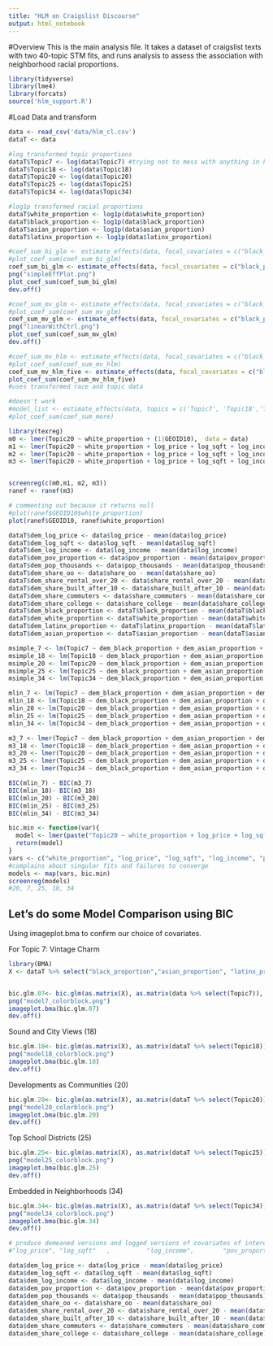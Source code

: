 ```yaml
---
title: "HLM on Craigslist Discourse"
output: html_notebook
---
```


#Overview
This is the main analysis file. It takes a dataset of craigslist texts with two 40-topic STM fits, and runs analysis to assess the association with neighborhood racial proportions.

```r
library(tidyverse)
library(lme4)
library(forcats)
source('hlm_support.R')
```

#Load Data and transform
```r
data <- read_csv('data/hlm_cl.csv')
dataT <- data

#log transformed topic proportions
dataT$Topic7 <- log(data$Topic7) #trying not to mess with anything in hlm_support right now, yes I know this is a hack
dataT$Topic18 <- log(data$Topic18)
dataT$Topic20 <- log(data$Topic20)
dataT$Topic25 <- log(data$Topic25)
dataT$Topic34 <- log(data$Topic34)

#log1p transformed racial proportions
dataT$white_proportion <- log1p(data$white_proportion)
dataT$black_proportion <- log1p(data$black_proportion)
dataT$asian_proportion <- log1p(data$asian_proportion)
dataT$latinx_proportion <- log1p(data$latinx_proportion)

``` 

```r
#coef_sum_bi_glm <- estimate_effects(data, focal_covariates = c("black_proportion", "asian_proportion", "latinx_proportion"), model_type = 'glm', family = 'binomial')
#plot_coef_sum(coef_sum_bi_glm)
coef_sum_bi_glm <- estimate_effects(data, focal_covariates = c("black_proportion", "asian_proportion", "latinx_proportion"), model_type = 'glm', family = 'binomial') #note that these are log-transformed
png("simpleEffPlot.png")
plot_coef_sum(coef_sum_bi_glm)
dev.off()
```

```r
#coef_sum_mv_glm <- estimate_effects(data, focal_covariates = c("black_proportion", "asian_proportion", "latinx_proportion"), other_covariates = c("log_price", "log_sqft"   ,          "log_income",        "pov_proportion" ,     "pop_thousands","share_oo" ,            "share_rental_over_20", "share_built_after_10", "share_commuters", "share_college"), model_type = 'glm')
#plot_coef_sum(coef_sum_mv_glm)
coef_sum_mv_glm <- estimate_effects(data, focal_covariates = c("black_proportion", "asian_proportion", "latinx_proportion"), other_covariates = c("log_price", "log_sqft"   ,          "log_income",        "pov_proportion" ,     "pop_thousands","share_oo" ,            "share_rental_over_20", "share_built_after_10", "share_commuters", "share_college"), model_type = 'glm', topics=c("Topic7", "Topic18", "Topic20", "Topic25", "Topic34"))
png("linearWithCtrl.png")
plot_coef_sum(coef_sum_mv_glm)
dev.off()
```


```r
#coef_sum_mv_hlm <- estimate_effects(data, focal_covariates = c("black_proportion", "asian_proportion", "latinx_proportion"), other_covariates = c("log_price", "log_sqft"   ,          "log_income",        "pov_proportion" ,     "pop_thousands","share_oo" ,            "share_rental_over_20", "share_built_after_10", "share_commuters", "share_college"), grouping_var = 'GEOID10', model_type = 'lmer')
#plot_coef_sum(coef_sum_mv_hlm)
coef_sum_mv_hlm_five <- estimate_effects(data, focal_covariates = c("black_proportion", "asian_proportion", "latinx_proportion"), other_covariates = c("log_price", "log_sqft"   ,          "log_income",        "pov_proportion" ,     "pop_thousands","share_oo" ,            "share_rental_over_20", "share_built_after_10", "share_commuters", "share_college"), grouping_var = 'GEOID10', model_type = 'lmer', topics=c("Topic7", "Topic18", "Topic20", "Topic25", "Topic34"))
plot_coef_sum(coef_sum_mv_hlm_five)
#uses transformed race and topic data

```


```r
#doesn't work
#model_list <- estimate_effects(data, topics = c('Topic7', 'Topic18','Topic20','Topic25','Topic34'), focal_covariates = c("white_proportion"), other_covariates = c("log_price", "log_sqft"   ,          "log_income",        "pov_proportion" ,     "pop_thousands","share_oo" ,            "share_rental_over_20", "share_built_after_10", "share_commuters", "share_college"), grouping_var = 'GEOID10', model_type = 'lmer', return_model = TRUE, control =  lmerControl('bobyqa'))
#plot_coef_sum(coef_sum_more)

```

```r
library(texreg)
m0 <- lmer(Topic20 ~ white_proportion + (1|GEOID10),  data = data)
m1 <- lmer(Topic20 ~ white_proportion + log_price + log_sqft + log_income + pov_proportion + pop_thousands + share_oo + share_rental_over_20 + share_built_after_10 + share_commuters + share_college + (1|GEOID10),  data = data)
m2 <- lmer(Topic20 ~ white_proportion + log_price + log_sqft + log_income + pov_proportion + pop_thousands + share_oo + share_rental_over_20 + share_built_after_10 + share_commuters + share_college + (1 + white_proportion |GEOID10),  data = data)
m3 <- lmer(Topic20 ~ white_proportion + log_price + log_sqft + log_income + pov_proportion + pop_thousands + share_oo + share_rental_over_20 + share_built_after_10 + share_commuters + share_college + (1 + pop_thousands |GEOID10), lmerControl(optimizer = 'bobyqa'), REML = FALSE,  data = data)


screenreg(c(m0,m1, m2, m3))
ranef <- ranef(m3)

# commenting out because it returns null
#plot(ranef$GEOID10$white_proportion)
plot(ranef$GEOID10, ranef$white_proportion)

dataT$dem_log_price <- data$log_price - mean(data$log_price)
dataT$dem_log_sqft <- data$log_sqft - mean(data$log_sqft)
dataT$dem_log_income <- data$log_income - mean(data$log_income)
dataT$dem_pov_proportion <- data$pov_proportion - mean(data$pov_proportion)
dataT$dem_pop_thousands <- data$pop_thousands - mean(data$pop_thousands)
dataT$dem_share_oo <- data$share_oo - mean(data$share_oo)
dataT$dem_share_rental_over_20 <- data$share_rental_over_20 - mean(data$share_rental_over_20)
dataT$dem_share_built_after_10 <- data$share_built_after_10 - mean(data$share_built_after_10)
dataT$dem_share_commuters <- data$share_commuters - mean(data$share_commuters)
dataT$dem_share_college <- data$share_college - mean(data$share_college)
dataT$dem_black_proportion <- dataT$black_proportion - mean(dataT$black_proportion) #logged version
dataT$dem_white_proportion <- dataT$white_proportion - mean(dataT$white_proportion) #logged version
dataT$dem_latinx_proportion <- dataT$latinx_proportion - mean(dataT$latinx_proportion) #logged version
dataT$dem_asian_proportion <- dataT$asian_proportion - mean(dataT$asian_proportion) #logged version

msimple_7 <- lm(Topic7 ~ dem_black_proportion + dem_asian_proportion + dem_latinx_proportion, data = dataT)
msimple_18 <- lm(Topic18 ~ dem_black_proportion + dem_asian_proportion + dem_latinx_proportion, data = dataT)
msimple_20 <- lm(Topic20 ~ dem_black_proportion + dem_asian_proportion + dem_latinx_proportion, data = dataT)
msimple_25 <- lm(Topic25 ~ dem_black_proportion + dem_asian_proportion + dem_latinx_proportion, data = dataT)
msimple_34 <- lm(Topic34 ~ dem_black_proportion + dem_asian_proportion + dem_latinx_proportion, data = dataT)

mlin_7 <- lm(Topic7 ~ dem_black_proportion + dem_asian_proportion + dem_latinx_proportion + dem_log_price + dem_log_sqft + dem_log_income + dem_pov_proportion + dem_pop_thousands + dem_share_oo + dem_share_rental_over_20 + dem_share_built_after_10 + dem_share_commuters + dem_share_college, data = dataT)
mlin_18 <- lm(Topic18 ~ dem_black_proportion + dem_asian_proportion + dem_latinx_proportion + dem_log_price + dem_log_sqft + dem_log_income + dem_pov_proportion + dem_pop_thousands + dem_share_oo + dem_share_rental_over_20 + dem_share_built_after_10 + dem_share_commuters + dem_share_college, data = dataT)
mlin_20 <- lm(Topic20 ~ dem_black_proportion + dem_asian_proportion + dem_latinx_proportion + dem_log_price + dem_log_sqft + dem_log_income + dem_pov_proportion + dem_pop_thousands + dem_share_oo + dem_share_rental_over_20 + dem_share_built_after_10 + dem_share_commuters + dem_share_college, data = dataT)
mlin_25 <- lm(Topic25 ~ dem_black_proportion + dem_asian_proportion + dem_latinx_proportion + dem_log_price + dem_log_sqft + dem_log_income + dem_pov_proportion + dem_pop_thousands + dem_share_oo + dem_share_rental_over_20 + dem_share_built_after_10 + dem_share_commuters + dem_share_college, data = dataT)
mlin_34 <- lm(Topic34 ~ dem_black_proportion + dem_asian_proportion + dem_latinx_proportion + dem_log_price + dem_log_sqft + dem_log_income + dem_pov_proportion + dem_pop_thousands + dem_share_oo + dem_share_rental_over_20 + dem_share_built_after_10 + dem_share_commuters + dem_share_college, data = dataT)

m3_7 <- lmer(Topic7 ~ dem_black_proportion + dem_asian_proportion + dem_latinx_proportion + dem_log_price + dem_log_sqft + dem_log_income + dem_pov_proportion + dem_pop_thousands + dem_share_oo + dem_share_rental_over_20 + dem_share_built_after_10 + dem_share_commuters + dem_share_college  + (1 |GEOID10), lmerControl(optimizer = 'bobyqa'), REML = FALSE,  data = dataT)
m3_18 <- lmer(Topic18 ~ dem_black_proportion + dem_asian_proportion + dem_latinx_proportion + dem_log_price + dem_log_sqft + dem_log_income + dem_pov_proportion + dem_pop_thousands + dem_share_oo + dem_share_rental_over_20 + dem_share_built_after_10 + dem_share_commuters + dem_share_college  + (1 |GEOID10), lmerControl(optimizer = 'bobyqa'), REML = FALSE,  data = dataT)
m3_20 <- lmer(Topic20 ~ dem_black_proportion + dem_asian_proportion + dem_latinx_proportion + dem_log_price + dem_log_sqft + dem_log_income + dem_pov_proportion + dem_pop_thousands + dem_share_oo + dem_share_rental_over_20 + dem_share_built_after_10 + dem_share_commuters + dem_share_college  + (1  |GEOID10), lmerControl(optimizer = 'bobyqa'), REML = FALSE,  data = dataT)
m3_25 <- lmer(Topic25 ~ dem_black_proportion + dem_asian_proportion + dem_latinx_proportion + dem_log_price + dem_log_sqft + dem_log_income + dem_pov_proportion + dem_pop_thousands + dem_share_oo + dem_share_rental_over_20 + dem_share_built_after_10 + dem_share_commuters + dem_share_college  + (1 |GEOID10), lmerControl(optimizer = 'bobyqa'), REML = FALSE,  data = dataT)
m3_34 <- lmer(Topic34 ~ dem_black_proportion + dem_asian_proportion + dem_latinx_proportion + dem_log_price + dem_log_sqft + dem_log_income + dem_pov_proportion + dem_pop_thousands + dem_share_oo + dem_share_rental_over_20 + dem_share_built_after_10 + dem_share_commuters + dem_share_college  + (1 |GEOID10), lmerControl(optimizer = 'bobyqa'), REML = FALSE,  data = dataT)

BIC(mlin_7) - BIC(m3_7)
BIC(mlin_18)- BIC(m3_18)
BIC(mlin_20) - BIC(m3_20)
BIC(mlin_25) - BIC(m3_25)
BIC(mlin_34) - BIC(m3_34)

bic.min <- function(var){
  model <- lmer(paste("Topic20 ~ white_proportion + log_price + log_sqft + log_income + pov_proportion + pop_thousands + share_oo + share_rental_over_20 + share_built_after_10 + share_commuters + share_college + (1 +",var,"|GEOID10)"), lmerControl(optimizer = 'bobyqa'), REML = FALSE, data = dataT)
  return(model)
}
vars <- c("white_proportion", "log_price", "log_sqft", "log_income", "pov_proportion", "pop_thousands", "share_oo", "share_rental_over_20", "share_built_after_10", "share_commuters", "share_college")
#complains about singular fits and failures to converge
models <- map(vars, bic.min)
screenreg(models)
#20, 7, 25, 18, 34
```


## Let's do some Model Comparison using BIC

Using imageplot.bma to confirm our choice of covariates.
  
For Topic 7: Vintage Charm   
```r
library(BMA)
X <- dataT %>% select("black_proportion","asian_proportion", "latinx_proportion", "log_price", "log_sqft", "log_income", "pov_proportion", "pop_thousands", starts_with("share"), lat, lng)


bic.glm.07<- bic.glm(as.matrix(X), as.matrix(data %>% select(Topic7)), glm.family=gaussian)
png("model7_colorblock.png")
imageplot.bma(bic.glm.07)
dev.off()
```
    
Sound and City Views (18)  
  
```r
bic.glm.18<- bic.glm(as.matrix(X), as.matrix(dataT %>% select(Topic18)), glm.family=gaussian)
png("model18_colorblock.png")
imageplot.bma(bic.glm.18)
dev.off()
```
  
Developments as Communities (20)
  
```r
bic.glm.20<- bic.glm(as.matrix(X), as.matrix(dataT %>% select(Topic20)), glm.family=gaussian)
png("model20_colorblock.png")
imageplot.bma(bic.glm.20)
dev.off()
```
  
Top School Districts (25)  
  

```r
bic.glm.25<- bic.glm(as.matrix(X), as.matrix(dataT %>% select(Topic25)), glm.family=gaussian)
png("model25_colorblock.png")
imageplot.bma(bic.glm.25)
dev.off()
```
  
Embedded in Neighborhoods (34)  
  
```r
bic.glm.34<- bic.glm(as.matrix(X), as.matrix(dataT %>% select(Topic34)), glm.family=gaussian)
png("model34_colorblock.png")
imageplot.bma(bic.glm.34)
dev.off()
```

```r
# produce demeaned versions and logged versions of covariates of interest
#"log_price", "log_sqft"   ,          "log_income",        "pov_proportion" ,     "pop_thousands","share_oo" ,            "share_rental_over_20", "share_built_after_10", "share_commuters", "share_college"

data$dem_log_price <- data$log_price - mean(data$log_price)
data$dem_log_sqft <- data$log_sqft - mean(data$log_sqft)
data$dem_log_income <- data$log_income - mean(data$log_income)
data$dem_pov_proportion <- data$pov_proportion - mean(data$pov_proportion)
data$dem_pop_thousands <- data$pop_thousands - mean(data$pop_thousands)
data$dem_share_oo <- data$share_oo - mean(data$share_oo)
data$dem_share_rental_over_20 <- data$share_rental_over_20 - mean(data$share_rental_over_20)
data$dem_share_built_after_10 <- data$share_built_after_10 - mean(data$share_built_after_10)
data$dem_share_commuters <- data$share_commuters - mean(data$share_commuters)
data$dem_share_college <- data$share_college - mean(data$share_college)


```